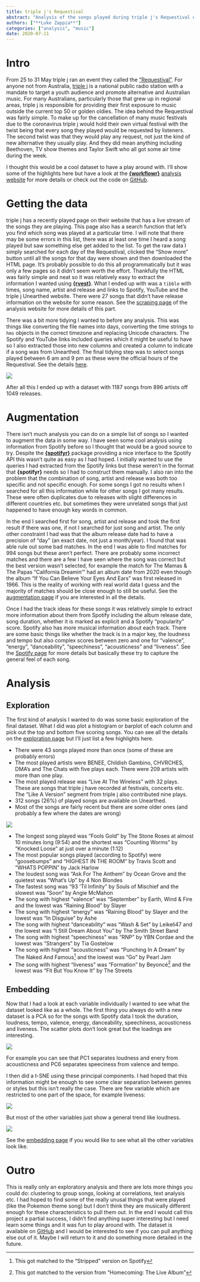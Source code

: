 ```yaml
---
title: triple j's Requestival
abstract: "Analysis of the songs played during triple j's Requestival event"
authors: ["**Luke Zappia**"]
categories: ["analysis", "music"]
date: 2020-07-11
---
```


Intro
=====

From 25 to 31 May triple j ran an event they called the
["Requestival"][requestival]. For anyone not from Australia, [triple j][triplej]
is a national public radio station with a mandate to target a youth audience and
promote alternative and Australian music. For many Australians, particularly
those that grew up in regional areas, triple j is responsible for providing
their first exposure to music outside the current top 50 or golden oldies. The
idea behind the Requestival was fairly simple. To make up for the cancellation
of many music festivals due to the coronavirus triple j would hold their own
virtual festival with the twist being that every song they played would be
requested by listeners. The second twist was that they would play any request,
not just the kind of new alternative they usually play. And they did mean
anything including Beethoven, TV show themes and Taylor Swift who all got some
air time during the week.

I thought this would be a cool dataset to have a play around with. I'll show
some of the highlights here but have a look at the [**{workflowr}**][workflowr]
[analysis website][website] for more details or check out the code on
[GitHub][github].

Getting the data
================

triple j has a recently played page on their website that has a live stream of
the songs they are playing. This page also has a search function that let's you
find which song was played at a particular time. I will note that there may be
some errors in this list, there was at least one time I heard a song played
but saw something else get added to the list. To get the raw data I simply
searched for each day of the Requestival, clicked the "Show more" button until
all the songs for that day were shown and then downloaded the HTML page. It's
probably possible to do this all programmatically but it was only a few pages
so it didn't seem worth the effort. Thankfully the HTML was fairly simple and
neat so it was relatively easy to extract the information I wanted using
[**{rvest}**][rvest]. What I ended up with was a `tibble` with times, song name,
artist and release and links to Spotify, YouTube and the triple j Unearthed
website. There were 27 songs that didn't have release information on the website
for some reason. See the [scraping page][scraping] of the analysis website for
more details of this part.

There was a bit more tidying I wanted to before any analysis. This was things
like converting the file names into days, converting the time strings to
`hms` objects in the correct timezone and replacing Unicode characters. The
Spotify and YouTube links included queries which it might be useful to have so
I also extracted those into new columns and created a column to indicate if a
song was from Unearthed. The final tidying step was to select songs played
between 6 am and 9 pm as these were the official hours of the Requestival.
See the details [here][tidying].

![](play_times.png)

After all this I ended up with a dataset with 1187 songs from 896 artists off
1049 releases.

Augmentation
============

There isn't much analysis you can do on a simple list of songs so I wanted to
augment the data in some way. I have seen some cool analysis using information
from Spotify before so I thought that would be a good source to try. Despite the
[**{spotifyr}**][spotifyr] package providing a nice interface to the Spotify
API this wasn't quite as easy as I had hoped. I initially wanted to use the
queries I had extracted from the Spotify links but these weren't in the format
that **{spotifyr}** needs so I had to construct them manually. I also ran into
the problem that the combination of song, artist and release was both too
specific and not specific enough. For some songs I got no results when I
searched for all this information while for other songs I got many results.
These were often duplicates due to releases with slight differences in
different countries etc. but sometimes they were unrelated songs that just
happened to have enough key words in common.

In the end I searched first for song, artist and release and took the first
result if there was one, if not I searched for just song and artist. The only
other constraint I had was that the album release date had to have a precision
of "day" (an exact date, not just a month/year). I found that was able rule out
some bad matches. In the end I was able to find matches for 994 songs but these
aren't perfect. There are probably some incorrect matches and there are a few I
have seen where the song was correct but the best version wasn't selected, for
example the match for The Mamas & The Papas "California Dreamin'" had an album
date from 2020 even though the album "If You Can Believe Your Eyes And Ears"
was first released in 1966. This is the reality of working with real world data
I guess and the majority of matches should be close enough to still be useful.
See the [augmentation page][augmentation] if you are interested in all the
details.

Once I had the track ideas for these songs it was relatively simple to extract
more information about them from Spotify including the album release date,
song duration, whether it is marked as explicit and a Spotify "popularity"
score. Spotify also has more musical information about each track. There are
some basic things like whether the track is in a major key, the loudness and
tempo but also complex scores between zero and one for "valence", "energy",
"danceability", "speechiness", "acousticness" and "liveness". See the
[Spotify page][audio-features] for more details but basically these try to
capture the general feel of each song.

Analysis
========

Exploration
-----------

The first kind of analysis I wanted to do was some basic exploration of the
final dataset. What I did was plot a histogram or barplot of each column and
pick out the top and bottom five scoring songs. You can see all the details on
the [exploration page][exploration] but I'll just list a few highlights here.

* There were 43 songs played more than once (some of these are probably errors)
* The most played artists were BENEE, Childish Gambino, CHVRCHES, DMA's and
  The Chats with five plays each. There were 209 artists with more than one
  play.
* The most played release was "Live At The Wireless" with 32 plays. These are
  songs that triple j have recorded at festivals, concerts etc. The "Like A
  Version" segment from triple j also contributed nine plays.
* 312 songs (26%) of played songs are available on Unearthed.
* Most of the songs are fairly recent but there are some older ones (and
  probably a few where the dates are wrong)

![](album_date.png)

* The longest song played was "Fools Gold" by The Stone Roses at almost 10
  minutes long (9:54) and the shortest was "Counting Worms" by "Knocked Loose"
  at just over a minute (1:12)
* The most popular songs played (according to Spotify) were "goosebumps" and
  "HIGHEST IN THE ROOM" by Travis Scott and "WHATS POPPIN" by Jack Harlow
* The loudest song was "Ask For The Anthem" by Ocean Grove and the quietest was
  "What's Up" by 4 Non Blondes
* The fastest song was "93 'Til Infinity" by Souls of Mischief and the slowest
  was "Soon" by Angie McMahon
* The song with highest "valence" was "September" by Earth, Wind & Fire and
  the lowest was "Raining Blood" by Slayer
* The song with highest "energy" was "Raining Blood" by Slayer and the lowest
  was "In Disguise" by Ashe
* The song with highest "danceability" was "Wash & Set" by Leikeli47 and the
  lowest was "I Still Dream About You" by The Smith Street Band
* The song with highest "speechiness" was "RNP" by YBN Cordae and the
  lowest was "Strangers" by Tia Gostelow
* The song with highest "acousticness" was "Punching In A Dream" by The Naked
  And Famous^[This got matched to the "Stripped" version on Spotify] and the
  lowest was "Go" by Pearl Jam
* The song with highest "liveness" was "Formation" by Beyoncé^[This got matched
  to the version from "Homecoming: The Live Album"] and the lowest was "Fit But
  You Know It" by The Streets

Embedding
---------

Now that I had a look at each variable individually I wanted to see what the
dataset looked like as a whole. The first thing you always do with a new
dataset is a PCA so for the songs with Spotify data I took the duration,
loudness, tempo, valence, energy, danceability, speechiness, acousticness and
liveness. The scatter plots don't look great but the loadings are interesting.

![](pca_loadings.png)

For example you can see that PC1 separates loudness and enery from acousticness
and PC6 separates speeciness from valence and tempo.

I then did a t-SNE using these principal components. I had hoped that this
information might be enough to see some clear separation between genres or
styles but this isn't really the case. There are few variable which are
restricted to one part of the space, for example liveness:

![](tsne_liveness.png)

But most of the other variables just show a general trend like loudness.

![](tsne_loudness.png)

See the [embedding page][embedding] if you would like to see what all the
other variables look like.

Outro
=====

This is really only an exploratory analysis and there are lots more things you
could do: clustering to group songs, looking at correlations, text analysis etc.
I had hoped to find some of the really unusal things that were played (like
the Pokemon theme song) but I don't think they are musically different enough
for these characteristics to pull them out. In the end I would call this project
a partial success, I didn't find anything super interesting but I need learn
some things and it was fun to play around with. The dataset is available on
[GitHub][github] and I would be interested to see if you can pull anything else
out of it. Maybe I will return to it and do something more detailed in the
future.

[requestival]: https://www.abc.net.au/triplej/the-latest/what-is-requestival-and-how-can-you-get-involved/12254122 "What is requestival?"
[triplej]: https://www.abc.net.au/triplej/ "triple j website"
[workflowr]: https://jdblischak.github.io/workflowr/index.html "workflowr website"
[rvest]: https://rvest.tidyverse.org/ "rvest website"
[spotifyr]: https://www.rcharlie.com/spotifyr/ "spotifyr website"
[audio-features]: https://developer.spotify.com/documentation/web-api/reference/tracks/get-several-audio-features/ "Spotify audio features"
[website]: https://lazappi.github.io/requestival/ "Requesitval analysis website"
[scraping]: https://lazappi.github.io/requestival/01-scraping.html "Analysis website - scraping"
[tidying]: https://lazappi.github.io/requestival/02-tidying.html "Analysis website - tidying"
[augmentatino]: https://lazappi.github.io/requestival/03-augmentation.html "Analysis website - augmentation"
[exploration]: https://lazappi.github.io/requestival/04-exploration.html "Analysis website - exploration"
[embedding]: https://lazappi.github.io/requestival/05-embedding.html "Analysis website - embedding"
[github]: https://github.com/lazappi/requestival "Requesitval analysis GitHub repository"
